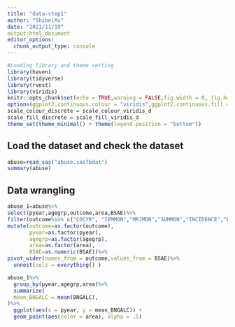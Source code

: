 ```yaml
---
title: "data-step1"
author: "ShibeiXu"
date: "2021/11/19"
output:html_document
editor_options: 
  chunk_output_type: console
---
```


```r
#Loading library and theme setting
library(haven)
library(tidyverse)
library(rvest)
library(viridis)
knitr::opts_chunk$set(echo = TRUE,warning = FALSE,fig.width = 8, fig.height = 6,out.width = "90%")
options(ggplot2.continuous.colour = "viridis",ggplot2.continuous.fill = "viridis")
scale_colour_discrete = scale_colour_viridis_d
scale_fill_discrete = scale_fill_viridis_d
theme_set(theme_minimal() + theme(legend.position = "bottom"))
```

## Load the dataset and check the dataset

```r
abuse=read_sas("abuse.sas7bdat")
summary(abuse)
```
## Data wrangling

```r
abuse_1=abuse%>%
select(pyear,agegrp,outcome,area,BSAE)%>%
filter(outcome%in% c("COCYR", "IEMMON","MRJMON","SUMMON","INCIDENCE","BNGALC","RISKMJ"))%>%
mutate(outcome=as.factor(outcome),
       pyear=as.factor(pyear),
       agegrp=as.factor(agegrp),
       area=as.factor(area),
       BSAE=as.numeric(BSAE))%>%
pivot_wider(names_from = outcome,values_from = BSAE)%>%
  unnest(cols = everything() )
```

```r
abuse_1%>%
  group_by(pyear,agegrp,area)%>%
  summarize(
  mean_BNGALC = mean(BNGALC),
)%>%
  ggplot(aes(x = pyear, y = mean_BNGALC)) + 
  geom_point(aes(color = area), alpha = .5)
```



